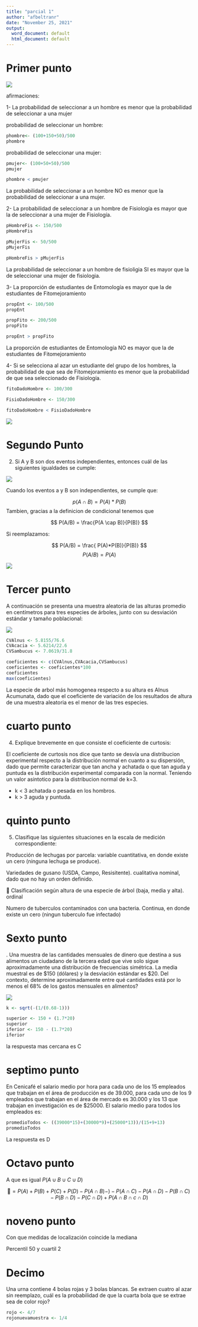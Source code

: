 ```yaml
---
title: "parcial 1"
author: "afbeltranr"
date: "November 25, 2021"
output:
  word_document: default
  html_document: default
---
```



# Primer punto

![](./img/primerotabla.jpg)

afirmaciones:



1- La probabilidad de seleccionar a un hombre es menor que la probabilidad de seleccionar a una mujer

probabilidad de seleccionar un hombre:

```r
phombre<- (100+150+50)/500
phombre
```

probabilidad de seleccionar una mujer:

```r
pmujer<- (100+50+50)/500
pmujer
```


```r
phombre < pmujer
```

La probabilidad de seleccionar a un hombre NO es menor que la probabilidad de seleccionar a una mujer.

2- La probabilidad de seleccionar a un hombre de Fisiología es mayor que la de seleccionar a una mujer de
Fisiología.

```r
pHombreFis <- 150/500
pHombreFis
```


```r
pMujerFis <- 50/500
pMujerFis
```

```r
pHombreFis > pMujerFis
```

La probabilidad de seleccionar a un hombre de fisioligia SI es mayor que la de seleccionar una mujer de fisiologia.

3- La proporción de estudiantes de Entomología es mayor que la de estudiantes de Fitomejoramiento

```r
propEnt <- 100/500
propEnt
```

```r
propFito <- 200/500
propFito
```

```r
propEnt > propFito
```

La proporción de estudiantes de Entomología NO es mayor que la de estudiantes de Fitomejoramiento

4- Si se selecciona al azar un estudiante del grupo de los hombres, la probabilidad de que sea de
Fitomejoramiento es menor que la probabilidad de que sea seleccionado de Fisiología.

```r
fitoDadoHombre <- 100/300
```

```r
FisioDadoHombre <- 150/300
```

```r
fitoDadoHombre < FisioDadoHombre
```

![](./img/primerpunto.jpg)

# Segundo Punto

2. Si A y B son dos eventos independientes, entonces cuál de las siguientes igualdades se cumple:

![](./img/SegundoStatement.jpg)

Cuando los eventos a y B son independientes, se cumple que:

$$
p(A \cap B) = P(A)*P(B)
$$
Tambien, gracias a la definicion de condicional tenemos que

$$
P(A/B) = \frac{P(A \cap B)}{P(B)}
$$

Si reemplazamos:

$$
P(A/B) = \frac{ P(A)*P(B)}{P(B)}
$$
$$
P(A/B) =  P(A)
$$

![](./img/segundopunto.jpg)


# Tercer punto

 A continuación se presenta una muestra aleatoria de las alturas promedio en centímetros para tres especies
de árboles, junto con su desviación estándar y tamaño poblacional:

![](./img/tercerotabla.jpg)
```r
CVAlnus <- 5.8155/76.6
CVAcacia <- 5.6214/22.6 
CVSambucus <- 7.0619/31.8

coeficientes <- c(CVAlnus,CVAcacia,CVSambucus)
coeficientes <- coeficientes*100
coeficientes
max(coeficientes)
```

La especie de arbol más homogenea respecto a su altura es Alnus Acumunata, dado que el coeficiente de variación de los resultados de altura de una muestra aleatoria es el menor de las tres especies.

# cuarto punto

4. Explique brevemente en que consiste el coeficiente de curtosis:

El coeficiente de curtosis nos dice que tanto se desvía una distribucion experimental respecto a la distribución normal en cuanto a su dispersión, dado que permite caracterizar que tan ancha y achatada o que tan aguda y puntuda es la distribución experimental comparada con la normal. Teniendo un valor asintotico para la distribucion normal de k=3.

* k < 3 achatada o pesada en los hombros.
*  k > 3 aguda y puntuda.

# quinto punto

5. Clasifique las siguientes situaciones en la escala de medición correspondiente:

Producción de lechugas por parcela: variable cuantitativa, en donde existe un cero (ninguna lechuga se produce).

 Variedades de gusano (USDA, Campo, Resisitente). cualitativa nominal, dado que no hay un orden definido.
 
 Clasificación según altura de una especie de árbol (baja, media y alta). ordinal

Numero de tuberculos contaminados con una bacteria. Continua, en donde existe un cero (ningun tuberculo fue infectado) 

# Sexto punto

. Una muestra de las cantidades mensuales de dinero que destina a sus alimentos un ciudadano de la tercera edad que vive solo sigue aproximadamente una distribución de frecuencias simétrica. La media muestral es de $150 (dólares) y la desviación estándar es $20. Del contexto, determine aproximadamente entre qué cantidades está por lo menos el 68% de los gastos mensuales en alimentos?


![](./img/sextopunto.jpg)
```r
k <- sqrt(-(1/(0.68-1)))
```

```r
superior <- 150 + (1.7*20)
superior
iferior <- 150 - (1.7*20)
iferior
```

la respuesta mas cercana es C


# septimo punto

En Cenicafé el salario medio por hora para cada uno de los 15 empleados que trabajan en el área de producción es de 39.000, para cada uno de los 9 empleados que trabajan en el área de mercado es 30.000 y los 13 que trabajan en investigación es de $25000. El salario medio para todos los empleados es:



```r
promedioTodos <- ((39000*15)+(30000*9)+(25000*13))/(15+9+13)
promedioTodos
```

La respuesta es D

# Octavo punto

A que es igual $P(A \cup B \cup C \cup D)$

$$
=P(A)+P(B)+P(C)+P(D)-P(A\cap B)- )-P(A\cap C)- P(A\cap D)- P(B \cap C)-P(B\cap D)-P(C\cap D)+P(A\cap B\cap c\cap D)
$$

# noveno punto

Con que medidas de localización coincide la mediana


Percentil 50 y cuartil 2


# Decimo

 Una urna contiene 4 bolas rojas y 3 bolas blancas. Se extraen cuatro al azar sin reemplazo, cuál es la
probabilidad de que la cuarta bola que se extrae sea de color rojo?

```r
rojo <- 4/7
rojonuevamuestra <- 1/4
```

